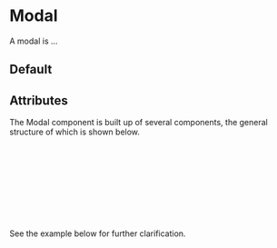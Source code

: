 

<Meta of={ModalStories} />

# Modal

A modal is ...

## Default

<Canvas of={ModalStories.Default} />

## Attributes

The Modal component is built up of several components, the general structure of which is shown below.

```bash
└── Modal
    ├── 1. Modal Trigger
    ├── 2. Modal Content
    │   └── Modal Header
    │       └── Modal Title
    │       └── Modal Close
    ├── 3. Modal Description
    └── 4. Modal Footer
        └── Modal Close Footer
```

See the example below for further clarification.
